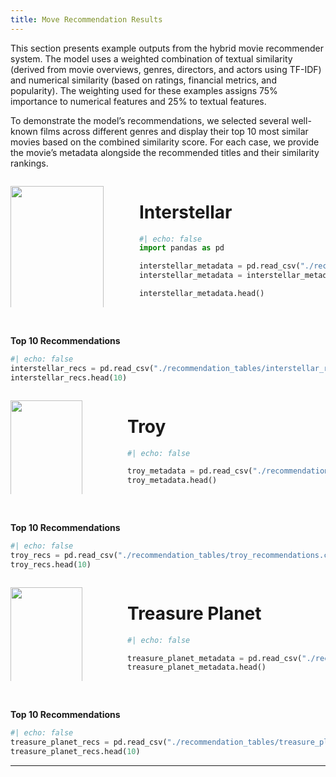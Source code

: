 ```yaml
---
title: Move Recommendation Results
---
```


This section presents example outputs from the hybrid movie recommender system. The model uses a weighted combination of textual similarity (derived from movie overviews, genres, directors, and actors using TF-IDF) and numerical similarity (based on ratings, financial metrics, and popularity). The weighting used for these examples assigns 75% importance to numerical features and 25% to textual features.

To demonstrate the model’s recommendations, we selected several well-known films across different genres and display their top 10 most similar movies based on the combined similarity score. For each case, we provide the movie’s metadata alongside the recommended titles and their similarity rankings.


:::{.columns}

::: {.column width="30%"}
![](./img/interstellar.webp){width=100%}
:::

::: {.column width="3%"}
&nbsp;
:::

::: {.column width="60%"}
# Interstellar

```python
#| echo: false
import pandas as pd 

interstellar_metadata = pd.read_csv("./recommendation_tables/interstellar_metadata.csv", index_col=0)
interstellar_metadata = interstellar_metadata.reset_index(drop = True)

interstellar_metadata.head()
```
:::

:::


<br>

**Top 10 Recommendations**

```python
#| echo: false
interstellar_recs = pd.read_csv("./recommendation_tables/interstellar_recommendations.csv", index_col = 0)
interstellar_recs.head(10)
```



:::{.columns}

::: {.column width="20%"}
![](./img/troy.webp){width=100%}
:::

::: {.column width="3%"}
&nbsp;
:::

::: {.column width="60%"}
# Troy

```python
#| echo: false

troy_metadata = pd.read_csv("./recommendation_tables/troy_metadata.csv", index_col = 0)
troy_metadata.head()
```
:::

:::

<br>

**Top 10 Recommendations**

```python
#| echo: false
troy_recs = pd.read_csv("./recommendation_tables/troy_recommendations.csv", index_col = 0)
troy_recs.head(10)
```


:::{.columns}

::: {.column width="20%"}
![](./img/troy.webp){width=100%}
:::

::: {.column width="3%"}
&nbsp;
:::

::: {.column width="60%"}
# Treasure Planet

```python
#| echo: false

treasure_planet_metadata = pd.read_csv("./recommendation_tables/treasure_planet_metadata.csv", index_col = 0)
treasure_planet_metadata.head()
```
:::

:::

<br>

**Top 10 Recommendations**

```python
#| echo: false
treasure_planet_recs = pd.read_csv("./recommendation_tables/treasure_planet_recommendations.csv", index_col = 0)
treasure_planet_recs.head(10)
```

---
